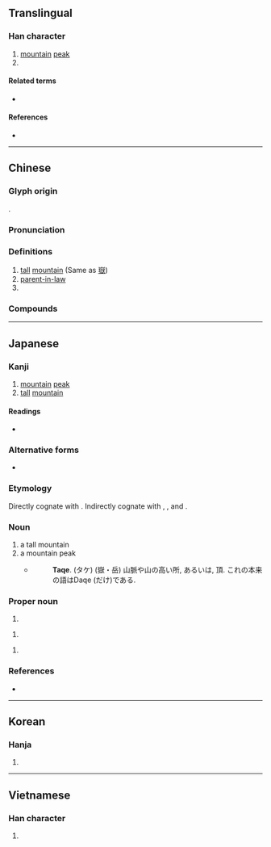 {{character info/new}}
{{also|嶽}}
==Translingual==

===Han character===
{{Han char|rn=46|rad=山|as=05|sn=8|four=72772|canj=OMU|ids=⿱丘山}}

# [[mountain]] [[peak]]
# {{surname|lang=zh}}

====Related terms====
* {{l|mul|山}}

====References====
* {{Han ref|kx=0309.310|dkj=08001|dj=0609.250|hdz=10767.140|uh=5CB3|ud=23731|bh=A9A8|bd=43432}}

----

==Chinese==
{{zh-forms|t2=嶽}}
{{zh-wp|zh:岳姓}}

===Glyph origin===
{{Han etym}}
{{Han compound|丘|山}}.

===Pronunciation===
{{zh-pron
|m=yuè
|c=ngok6
|h=pfs=ngo̍k
|mn=ga̍k
|mc=y
|oc=y
|ma=
|cat=n,pn
}}

===Definitions===
{{zh-hanzi}}

# [[tall]] [[mountain]] (Same as [[嶽]])
# [[parent-in-law]]
# {{surname|lang=zh}}

===Compounds===
{{zh-der|岳母|岳父|岳飞|五岳}}

----

==Japanese==
{{ja-kanji forms|岳|嶽}}

===Kanji===
{{ja-kanji|grade=c|rs=山05|style=s|kyu=嶽}}

# [[mountain]] [[peak]]
# [[tall]] [[mountain]]

====Readings====
* {{ja-readings|on=[[がく]] (gaku)
|kun=[[たけ]] (take)
|nanori=[[たける]] (takeru)
}}

===Alternative forms===
* {{l|ja|嶽}}

===Etymology===
{{ja-kanjitab|たけ|yomi=k}}
{{ja-kanjitab|がく|yomi=o}}
Directly cognate with {{m|ja|丈|tr=take||height}}. Indirectly cognate with {{m|ja|高|tr=taka||height}}, {{m|ja|高い|tr=takai||high}}, and {{m|ja|長ける|tr=takeru||to be high}}.

===Noun===
{{ja-noun|たけ}}

# a tall mountain
# a mountain peak
#* {{RQ:Nippo Jisho|612}}
#*: '''Taqe'''. (タケ) (嶽・岳) 山脈や山の高い所, あるいは, 頂. これの本来の語はDaqe (だけ)である.

===Proper noun===
{{ja-pos|たけし|proper}}

# {{given name|male|lang=ja|sort=たけし}}

{{ja-pos|たける|proper}}

# {{given name|male|lang=ja|sort=たける}}

{{ja-pos|がく|proper}}

# {{given name|male|lang=ja}}

===References===
* {{R:Nippo Jisho}}

----

==Korean==

===Hanja===
{{ko-hanja|hangeul=악|rv=ak|mr=ak}}

# {{defn|lang=ko|sort=山05}}

----

==Vietnamese==

===Han character===
{{vi-hantu|[[nhạc]]|rs=山05}}

# {{defn|lang=vi|sort=山05}}